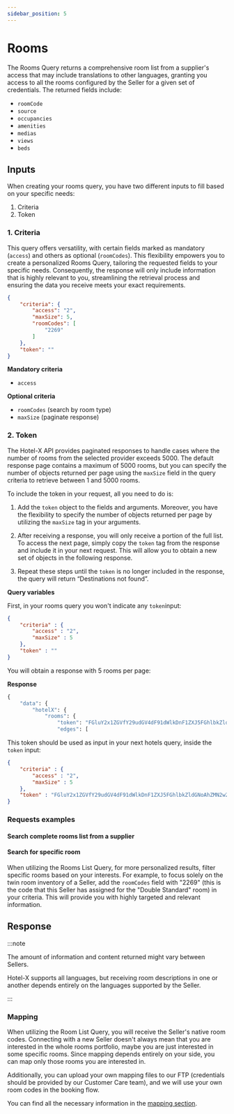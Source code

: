 ```yaml
---
sidebar_position: 5
---
```




# Rooms

The Rooms Query returns a comprehensive room list from a supplier's access that may include translations to other languages, granting you access to all the rooms configured by the Seller for a given set of credentials. The returned fields include:

* `roomCode`
* `source`
* `occupancies`
* `amenities`
* `medias`
* `views`
* `beds`



## Inputs

When creating your rooms query, you have two different inputs to fill based on your specific needs:

1. Criteria
2. Token


### 1. Criteria   

This query offers versatility, with certain fields marked as mandatory (`access`) and others as optional (`roomCodes`). This flexibility empowers you to create a personalized Rooms Query, tailoring the requested fields to your specific needs. Consequently, the response will only include information that is highly relevant to you, streamlining the retrieval process and ensuring the data you receive meets your exact requirements.

```json
{
	"criteria": {
		"access": "2",
		"maxSize": 5,
		"roomCodes": [
			"2269"
		]
	},
	"token": ""
}
```

**Mandatory criteria**
* `access`

**Optional criteria**
* `roomCodes` (search by room type)
* `maxSize` (paginate response)


### 2. Token

The Hotel-X API provides paginated responses to handle cases where the number of rooms from the selected provider exceeds 5000. The default response page contains a maximum of 5000 rooms, but you can specify the number of objects returned per page using the `maxSize` field in the query criteria to retrieve between 1 and 5000 rooms.

To include the token in your request, all you need to do is:

1. Add the `token` object to the fields and arguments. Moreover, you have the flexibility to specify the number of objects returned per page by utilizing the `maxSize` tag in your arguments.

2. After receiving a response, you will only receive a portion of the full list. To access the next page, simply copy the `token` tag from the response and include it in your next request. This will allow you to obtain a new set of objects in the following response.

3. Repeat these steps until the `token` is no longer included in the response, the query will return “Destinations not found”.

**Query variables**

First, in your rooms query you won't indicate any `token`input:

```json
{
    "criteria" : {
        "access" : "2",
        "maxSize" : 5
    },
    "token" : ""
}
```

You will obtain a response with 5 rooms per page:

**Response**

```graphql
{
	"data": {
		"hotelX": {
			"rooms": {
				"token": "FGluY2x1ZGVfY29udGV4dF91dWlkDnF1ZXJ5FGhlbkZldGNoAhZMN2w2SlZYaVNaaXhYeXHwdm1GWjlBAAAAAATLRLQWeXZ3cU12MkpSbTY3WkF6QzJraWJWZxZFX3NZYkQ1UFN6fWFaQjlXMXBSbmhBAAAAABCavEoWWFltUDMwVXRUT0ctUWY5Y3FDX39vQQ=="
				"edges": [
```

This token should be used as input in your next hotels query, inside the `token` input:


```json
{
    "criteria" : {
        "access" : "2",
        "maxSize" : 5
    },
    "token" : "FGluY2x1ZGVfY29udGV4dF91dWlkDnF1ZXJ5FGhlbkZldGNoAhZMN2w2SlZYaVNaaXhYeXHwdm1GWjlBAAAAAATLRLQWeXZ3cU12MkpSbTY3WkF6QzJraWJWZxZFX3NZYkQ1UFN6fWFaQjlXMXBSbmhBAAAAABCavEoWWFltUDMwVXRUT0ctUWY5Y3FDX39vQQ=="
}
```

### Requests examples

#### Search complete rooms list from a supplier

<GraphqlSample query={roomsQuery} variables={roomsVariables} />


#### Search for specific room

When utilizing the Rooms List Query, for more personalized results, filter specific rooms based on your interests. For example, to focus solely on the twin room inventory of a Seller, add the `roomCodes` field with "2269" (this is the code that this Seller has assigned for the "Double Standard" room) in your criteria. This will provide you with highly targeted and relevant information.

<GraphqlSample query={roomsQuery} variables={roomsByRoomCodeVariables} />




## Response

:::note

The amount of information and content returned might vary between Sellers.

Hotel-X supports all languages, but receiving room descriptions in one or another depends entirely on the languages supported by the Seller.

:::

### Mapping

When utilizing the Room List Query, you will receive the Seller's native room codes. Connecting with a new Seller doesn't always mean that you are interested in the whole rooms portfolio, maybe you are just interested in some specific rooms. Since mapping depends entirely on your side, you can map only those rooms you are interested in.

Additionally, you can upload your own mapping files to our FTP (credentials should be provided by our Customer Care team), and we will use your own room codes in the booking flow.

You can find all the necessary information in the [mapping section](../plugins/mapping.mdx).
